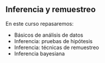 ## Inferencia y remuestreo {-}

En este curso repasaremos:

- Básicos de análisis de datos
- Inferencia: pruebas de hipótesis
- Inferencia: técnicas de remuestreo
- Inferencia bayesiana

